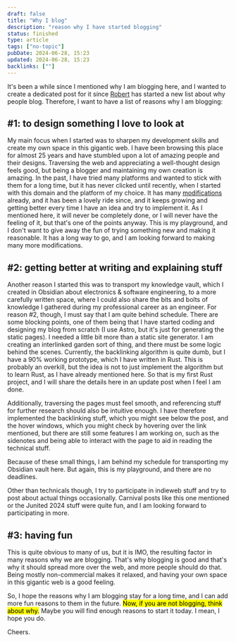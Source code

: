 ```yaml
---
draft: false
title: "Why I blog"
description: "reason why I have started blogging"
status: finished
type: article
tags: ["no-topic"]
pubDate: 2024-06-28, 15:23
updated: 2024-06-28, 15:23
backlinks: [""]
---
```



It's been a while since I <Link type="article" href="on-starting-a-blog">mentioned</Link> why I am blogging here, and I wanted to create a dedicated post for it since [Robert](https://birming.com/why-we-blog/) has started a new list about why people blog. Therefore, I want to have a list of reasons why I am blogging:

## #1: to design something I love to look at

My main focus when I started was to sharpen my development skills and create my own space in this gigantic web. I have been browsing this place for almost 25 years and have stumbled upon a lot of amazing people and their designs. Traversing the web and appreciating a well-thought design feels good, but being a blogger and maintaining my own creation is amazing. In the past, I have tried many platforms and wanted to stick with them for a long time, but it has never clicked until recently, when I started with this domain and the platform of my choice. It has many [modifications](/log) already, and it has been a lovely ride since, and it keeps growing and getting better every time I have an idea and try to implement it. As I mentioned <Link type="article" href="good-enough">here</Link>, it will never be completely done, or I will never have the feeling of it, but that's one of the points anyway. This is my playground, and I don't want to give away the fun of trying something new and making it reasonable. It has a long way to go, and I am looking forward to making many more modifications.

## #2: getting better at writing and explaining stuff

Another reason I started this was to transport my knowledge vault, which I created in Obsidian about electronics & software engineering, to a more carefully written space, where I could also share the bits and bolts of knowledge I gathered during my professional career as an engineer. For reason #2, though, I must say that I am quite behind schedule. There are some blocking points, one of them being that I have started coding and designing my blog from scratch (I use Astro, but it's just for generating the static pages). I needed a little bit more than a static site generator. I am creating an interlinked garden sort of thing, and there must be some logic behind the scenes. Currently, the backlinking algorithm is quite dumb, but I have a 90% working prototype, which I have written in Rust. This is probably an overkill, but the idea is not to just implement the algorithm but to learn Rust, as I have already mentioned <Link type="article" href="rust">here</Link>. So that is my first Rust project, and I will share the details here in an update post when I feel I am done.

Additionally, traversing the pages must feel smooth, and referencing stuff for further research should also be intuitive enough. I have therefore implemented the backlinking stuff, which you might see below the post, and the hover windows, which you might check by hovering over the link <Link type="article" href="on-starting-a-blog">mentioned</Link>, but there are still some features I am working on, such as the sidenotes and being able to interact with the page to aid in reading the technical stuff.

Because of these small things, I am behind my schedule for transporting my Obsidian vault here. But again, this is my playground, and there are no deadlines.

Other than technicals though, I try to participate in indieweb stuff and try to post about actual things occasionally. Carnival posts like this one <Link type="article" href="good-enough">mentioned</Link> or the <Link type="article" href="junited-2024">Junited 2024</Link> stuff were quite fun, and I am looking forward to participating in more.

## #3: having fun

This is quite obvious to many of us, but it is IMO, the resulting factor in many reasons why we are blogging. That's why blogging is good and that's why it should spread more over the web, and more people should do that. Being mostly non-commercial makes it relaxed, and having your own space in this gigantic web is a good feeling.

So, I hope the reasons why I am blogging stay for a long time, and I can add more fun reasons to them in the future. <mark class="hl">Now, if you are not blogging, think about why.</mark> Maybe you will find enough reasons to start it today. I mean, I hope you do.

Cheers.
